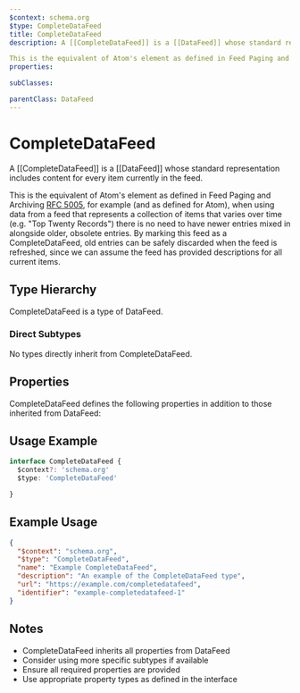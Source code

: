 ```yaml
---
$context: schema.org
$type: CompleteDataFeed
title: CompleteDataFeed
description: A [[CompleteDataFeed]] is a [[DataFeed]] whose standard representation includes content for every item currently in the feed.

This is the equivalent of Atom's element as defined in Feed Paging and Archiving [RFC 5005](https://tools.ietf.org/html/rfc5005), for example (and as defined for Atom), when using data from a feed that represents a collection of items that varies over time (e.g. "Top Twenty Records") there is no need to have newer entries mixed in alongside older, obsolete entries. By marking this feed as a CompleteDataFeed, old entries can be safely discarded when the feed is refreshed, since we can assume the feed has provided descriptions for all current items.
properties:

subClasses:

parentClass: DataFeed
---
```


# CompleteDataFeed

A [[CompleteDataFeed]] is a [[DataFeed]] whose standard representation includes content for every item currently in the feed.

This is the equivalent of Atom's element as defined in Feed Paging and Archiving [RFC 5005](https://tools.ietf.org/html/rfc5005), for example (and as defined for Atom), when using data from a feed that represents a collection of items that varies over time (e.g. "Top Twenty Records") there is no need to have newer entries mixed in alongside older, obsolete entries. By marking this feed as a CompleteDataFeed, old entries can be safely discarded when the feed is refreshed, since we can assume the feed has provided descriptions for all current items.

## Type Hierarchy

CompleteDataFeed is a type of DataFeed.

### Direct Subtypes

No types directly inherit from CompleteDataFeed.

## Properties

CompleteDataFeed defines the following properties in addition to those inherited from DataFeed:



## Usage Example

```typescript
interface CompleteDataFeed {
  $context?: 'schema.org'
  $type: 'CompleteDataFeed'

}
```

## Example Usage

```json
{
  "$context": "schema.org",
  "$type": "CompleteDataFeed",
  "name": "Example CompleteDataFeed",
  "description": "An example of the CompleteDataFeed type",
  "url": "https://example.com/completedatafeed",
  "identifier": "example-completedatafeed-1"
}
```

## Notes

- CompleteDataFeed inherits all properties from DataFeed
- Consider using more specific subtypes if available
- Ensure all required properties are provided
- Use appropriate property types as defined in the interface
